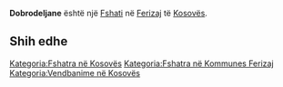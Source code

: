 {{Fshat në Kosovës
 | Emri                = Dobrodeljane
 | EmriAlt                = Bobradolan,Doberdelan,Doberdolan,Doberodelan,Dobrodelan,Dobrodelane,Dobrodeljane,Dobrodoljane,Dobërdelan,Dobërdolan,Dobërodelan,Добродељане
 | Emri (Rasa dhanore) = 
 | Figura              = 
 | Shteti              = Kosovës
 | Komuna              = Ferizaj
 | Kodi postar         = 
 | Sipërfaqja          = 

 | Popullsia           = 

 | Regj. i popullsisë  = 
 | Dend. e popullsisë  = 
 | Faqja zyrtare       = 
 <!--- Koordinatat ----> 
 | Gjerësia            = 42.38583
 | Gjatësia            = 20.74806
 | Lartësia            = 
}}
'''Dobrodeljane''' është një [[Fshati]] në [[Ferizaj]] të [[Kosovës]].

<!-- == Gjeografia == -->
<!-- == Historia == -->
<!-- == Demografia == -->
== Shih edhe ==
{{Komuna Ferizaj}}
{{Kosovo-Administrata-Cung}}

[[Kategoria:Fshatra në Kosovës]]
[[Kategoria:Fshatra në Kommunes Ferizaj]]
[[Kategoria:Vendbanime në Kosovës]]